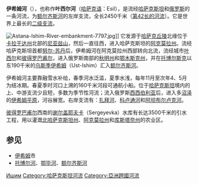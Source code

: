 {{noteTA
|G1=Country
|1=zh-hans:哈萨克丘陵;zh-hant:哈薩克丘陵;
}}
{{Infobox River
|river_name = 伊希姆河
|image_name = Ob_watershed.png
|caption = 鄂毕-额尔齐斯河流域地图
|origin = [[哈萨克丘陵|哈萨克丘陵]]北缘的[[尼亚兹山|尼亚兹山]]
|mouth = 汇入[[额尔齐斯河|额尔齐斯河]]
|basin_countries = {{KAZ}}<br />{{RUS}}
|length = 2450千米
|elevation = 
|discharge = 56.3立方米/秒 （距河口215千米的[[维库洛沃|维库洛沃]]）<br />130立方米/秒（河口多年平均流量）
|watershed = 17.7万平方千米
}}
'''伊希姆河'''（{{lang-ru|'''Иши́м'''}}），也称作'''叶西尔河'''（[[哈萨克语|哈萨克语]]：Esil），是流经[[哈萨克斯坦|哈萨克斯坦]]和[[俄罗斯|俄罗斯]]的一条河流，为[[额尔齐斯河|额尔齐斯河]]的左岸支流，全长2450千米（[[世界河流列表|第42长的河流]]）。它是世界上最长的[[二级支流|二级支流]]。

[[File:Astana-Ishim-River-embankment-7797.jpg|thumb]]]]
它发源于[[哈萨克丘陵|哈萨克丘陵]]北缘位于[[卡拉干达州|卡拉干达州]]北部的[[尼亚兹山|尼亚兹山]]，然后一直往西，进入哈萨克斯坦的[[阿克莫拉州|阿克莫拉州]]。流经哈萨克斯坦首都[[努尔-苏丹|努尔-苏丹]]后，伊希姆河在阿克莫拉州西部转向北流，流经城市[[叶西尔|叶西尔]]和[[彼得罗巴甫尔|彼得罗巴甫尔]]，进入俄罗斯南部的[[秋明州|秋明州]]和[[鄂木斯克州|鄂木斯克州]]，并在[[托博尔斯克|托博尔斯克]]以东190千米的[[乌斯季伊希姆|乌斯季伊希姆]]（Ust-Ishim）汇入[[额尔齐斯河|额尔齐斯河]]。

伊希姆河主要靠融雪水补给，春季河水泛滥，夏季水浅，每年11月至次年4、5月为结冰期。春夏季时河口上溯的160千米河段可通航小船。位于[[哈萨克斯坦|哈萨克斯坦]]境内的上、中游支流少且短，多数为季节性河流；流入俄罗斯[[西西伯利亚平原|西西伯利亚]]后，进入多[[沼泽|沼泽]]的[[伊希姆平原|伊希姆平原]]，河谷展宽。右岸支流有：[[扎拜河|扎拜河]]、[[科卢通河|科卢通河]]和[[阿坝布尔卢克河|阿坝布尔卢克河]]。

[[彼得罗巴甫尔|彼得罗巴甫尔]]西南的[[谢尔盖耶夫卡|谢尔盖耶夫卡]]（Sergeyevka）水库有长达3500千米的引水工程，用以灌溉[[北哈萨克斯坦州|北哈萨克斯坦州]]、[[阿克莫拉州|阿克莫拉州]]和[[库斯塔奈州|库斯塔奈州]]的农业区。

==参见==
*[[伊希姆|伊希姆]]市
*[[托博尔河|托博尔河]]、[[鄂毕河|鄂毕河]]、[[额尔齐斯河|额尔齐斯河]]
{{commonscat|Ishim River}}

{{Authority control}}
{{DEFAULTSORT:Ishim}}
[[Category:俄罗斯河流|Ишим]]
[[Category:哈萨克斯坦河流|Category:哈萨克斯坦河流]]
[[Category:亞洲跨國河流|Category:亞洲跨國河流]]